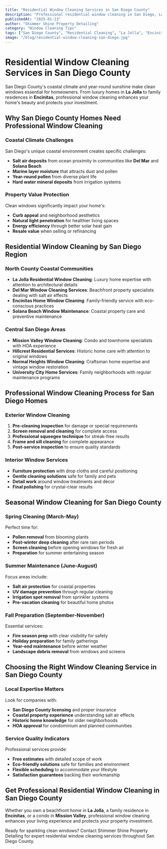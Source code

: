 ```yaml
---
title: "Residential Window Cleaning Services in San Diego County"
description: "Professional residential window cleaning in San Diego, La Jolla, Encinitas, Del Mar, and throughout San Diego County. Expert tips for homeowners and local service insights."
publishedAt: "2025-01-23"
author: "Shimmer Shine Property Detailing"
category: "Window Cleaning Tips"
tags: ["San Diego County", "Residential Cleaning", "La Jolla", "Encinitas", "Del Mar", "Homeowners"]
image: "/blog/residential-window-cleaning-san-diego.jpg"
---
```


# Residential Window Cleaning Services in San Diego County

San Diego County's coastal climate and year-round sunshine make clean windows essential for homeowners. From luxury homes in **La Jolla** to family residences in **Encinitas**, professional window cleaning enhances your home's beauty and protects your investment.

## Why San Diego County Homes Need Professional Window Cleaning

### Coastal Climate Challenges
San Diego's unique coastal environment creates specific challenges:
- **Salt air deposits** from ocean proximity in communities like **Del Mar** and **Solana Beach**
- **Marine layer moisture** that attracts dust and pollen
- **Year-round pollen** from diverse plant life
- **Hard water mineral deposits** from irrigation systems

### Property Value Protection
Clean windows significantly impact your home's:
- **Curb appeal** and neighborhood aesthetics
- **Natural light penetration** for healthier living spaces
- **Energy efficiency** through better solar heat gain
- **Resale value** when selling or refinancing

## Residential Window Cleaning by San Diego Region

### North County Coastal Communities
- **La Jolla Residential Window Cleaning**: Luxury home expertise with attention to architectural details
- **Del Mar Window Cleaning Services**: Beachfront property specialists dealing with salt air effects
- **Encinitas Home Window Cleaning**: Family-friendly service with eco-conscious practices
- **Solana Beach Window Maintenance**: Coastal property care and preventive maintenance

### Central San Diego Areas
- **Mission Valley Window Cleaning**: Condo and townhome specialists with HOA experience
- **Hillcrest Residential Services**: Historic home care with attention to original windows
- **Normal Heights Window Cleaning**: Craftsman home expertise and vintage window restoration
- **University City Home Services**: Family neighborhoods with regular maintenance programs

## Professional Window Cleaning Process for San Diego Homes

### Exterior Window Cleaning
1. **Pre-cleaning inspection** for damage or special requirements
2. **Screen removal and cleaning** for complete access
3. **Professional squeegee technique** for streak-free results
4. **Frame and sill cleaning** for complete appearance
5. **Post-service inspection** to ensure quality standards

### Interior Window Services
- **Furniture protection** with drop cloths and careful positioning
- **Gentle cleaning solutions** safe for family and pets
- **Detail work** around window treatments and décor
- **Final polishing** for crystal-clear results

## Seasonal Window Cleaning for San Diego County

### Spring Cleaning (March-May)
Perfect time for:
- **Pollen removal** from blooming plants
- **Post-winter deep cleaning** after rare rain periods
- **Screen cleaning** before opening windows for fresh air
- **Preparation** for summer entertaining season

### Summer Maintenance (June-August)
Focus areas include:
- **Salt air protection** for coastal properties
- **UV damage prevention** through regular cleaning
- **Irrigation spot removal** from sprinkler systems
- **Pre-vacation cleaning** for beautiful home photos

### Fall Preparation (September-November)
Essential services:
- **Fire season prep** with clear visibility for safety
- **Holiday preparation** for family gatherings
- **Year-end maintenance** before winter weather
- **Landscape debris removal** from windows and screens

## Choosing the Right Window Cleaning Service in San Diego County

### Local Expertise Matters
Look for companies with:
- **San Diego County licensing** and proper insurance
- **Coastal property experience** understanding salt air effects
- **Historic home knowledge** for older neighborhoods
- **HOA approval** for condominium and planned communities

### Service Quality Indicators
Professional services provide:
- **Free estimates** with detailed scope of work
- **Eco-friendly solutions** safe for families and environment
- **Flexible scheduling** to accommodate your lifestyle
- **Satisfaction guarantees** backing their workmanship

## Get Professional Residential Window Cleaning in San Diego County

Whether you own a beachfront home in **La Jolla**, a family residence in **Encinitas**, or a condo in **Mission Valley**, professional window cleaning enhances your living experience and protects your property investment.

Ready for sparkling clean windows? Contact Shimmer Shine Property Detailing for expert residential window cleaning services throughout San Diego County.
